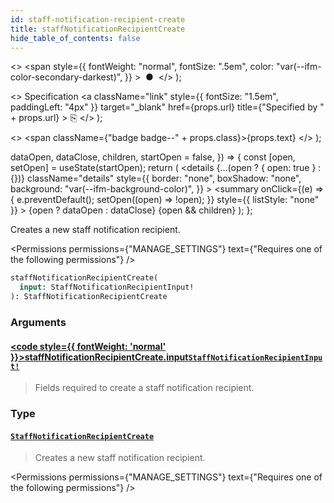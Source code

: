 ```yaml
---
id: staff-notification-recipient-create
title: staffNotificationRecipientCreate
hide_table_of_contents: false
---
```


  <>
    <span
      style={{
        fontWeight: "normal",
        fontSize: ".5em",
        color: "var(--ifm-color-secondary-darkest)",
      }}
    >
      &nbsp;●&nbsp;
    </span>
  </>
);

  <>
    Specification
    <a
      className="link"
      style={{ fontSize: "1.5em", paddingLeft: "4px" }}
      target="\_blank"
      href={props.url}
      title={"Specified by " + props.url}
    >
      ⎘
    </a>
  </>
);

  <>
    <span className={"badge badge--" + props.class}>{props.text}</span>
  </>
);


  dataOpen,
  dataClose,
  children,
  startOpen = false,
}) => {
  const [open, setOpen] = useState(startOpen);
  return (
    <details
      {...(open ? { open: true } : {})}
      className="details"
      style={{
        border: "none",
        boxShadow: "none",
        background: "var(--ifm-background-color)",
      }}
    >
      <summary
        onClick={(e) => {
          e.preventDefault();
          setOpen((open) => !open);
        }}
        style={{ listStyle: "none" }}
      >
        {open ? dataOpen : dataClose}
      </summary>
      {open && children}
    </details>
  );
};

Creates a new staff notification recipient.

<Permissions
  permissions={"MANAGE_SETTINGS"}
  text={"Requires one of the following permissions"}
/>

```graphql
staffNotificationRecipientCreate(
  input: StaffNotificationRecipientInput!
): StaffNotificationRecipientCreate
```

### Arguments

#### [<code style={{ fontWeight: 'normal' }}>staffNotificationRecipientCreate.<b>input</b></code>](#)<Bullet />[`StaffNotificationRecipientInput!`](../../../api-reference/miscellaneous/inputs/staff-notification-recipient-input) <Badge class="secondary" text="non-null"/> <Badge class="secondary" text="input"/>

> Fields required to create a staff notification recipient.

### Type

#### [`StaffNotificationRecipientCreate`](../../../api-reference/users/objects/staff-notification-recipient-create) <Badge class="secondary" text="object"/>

> Creates a new staff notification recipient.

<Permissions
  permissions={"MANAGE_SETTINGS"}
  text={"Requires one of the following permissions"}
/>

